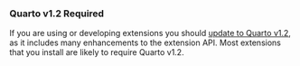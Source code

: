 ::: {.callout appearance="minimal"}
### Quarto v1.2 Required

If you are using or developing extensions you should [update to Quarto v1.2](https://quarto.org/docs/download/prerelease.html), as it includes many enhancements to the extension API. Most extensions that you install are likely to require Quarto v1.2.
:::
